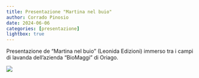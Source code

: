 ```yaml
---
title: Presentazione "Martina nel buio" 
author: Corrado Pinosio
date: 2024-06-06
categories: [presentazione]
lightbox: true
---
```


Presentazione de "Martina nel buio" (Leonida Edizioni) immerso tra i campi di lavanda dell'azienda "BioMaggi" di Oriago.

![](../assets/biomaggiCollage.png){fig-align="center"}